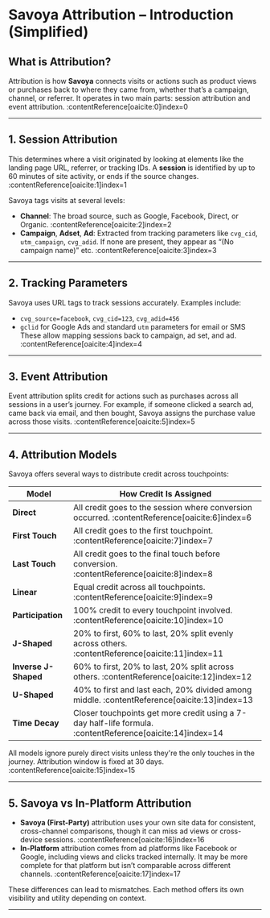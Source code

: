 # Savoya Attribution – Introduction (Simplified)

## What is Attribution?

Attribution is how **Savoya** connects visits or actions such as product views or purchases back to where they came from, whether that’s a campaign, channel, or referrer. It operates in two main parts: session attribution and event attribution. :contentReference[oaicite:0]index=0

---

## 1. Session Attribution

This determines where a visit originated by looking at elements like the landing page URL, referrer, or tracking IDs. A **session** is identified by up to 60 minutes of site activity, or ends if the source changes. :contentReference[oaicite:1]index=1

Savoya tags visits at several levels:

- **Channel**: The broad source, such as Google, Facebook, Direct, or Organic. :contentReference[oaicite:2]index=2
- **Campaign**, **Adset**, **Ad**: Extracted from tracking parameters like `cvg_cid`, `utm_campaign`, `cvg_adid`. If none are present, they appear as “(No campaign name)” etc. :contentReference[oaicite:3]index=3

---

## 2. Tracking Parameters

Savoya uses URL tags to track sessions accurately. Examples include:

- `cvg_source=facebook`, `cvg_cid=123`, `cvg_adid=456`
- `gclid` for Google Ads and standard `utm` parameters for email or SMS
  These allow mapping sessions back to campaign, ad set, and ad. :contentReference[oaicite:4]index=4

---

## 3. Event Attribution

Event attribution splits credit for actions such as purchases across all sessions in a user’s journey. For example, if someone clicked a search ad, came back via email, and then bought, Savoya assigns the purchase value across those visits. :contentReference[oaicite:5]index=5

---

## 4. Attribution Models

Savoya offers several ways to distribute credit across touchpoints:

| Model                | How Credit Is Assigned                                                                                    |
| -------------------- | --------------------------------------------------------------------------------------------------------- |
| **Direct**           | All credit goes to the session where conversion occurred. :contentReference[oaicite:6]index=6             |
| **First Touch**      | All credit goes to the first touchpoint. :contentReference[oaicite:7]index=7                              |
| **Last Touch**       | All credit goes to the final touch before conversion. :contentReference[oaicite:8]index=8                 |
| **Linear**           | Equal credit across all touchpoints. :contentReference[oaicite:9]index=9                                  |
| **Participation**    | 100% credit to every touchpoint involved. :contentReference[oaicite:10]index=10                           |
| **J-Shaped**         | 20% to first, 60% to last, 20% split evenly across others. :contentReference[oaicite:11]index=11          |
| **Inverse J-Shaped** | 60% to first, 20% to last, 20% split across others. :contentReference[oaicite:12]index=12                 |
| **U-Shaped**         | 40% to first and last each, 20% divided among middle. :contentReference[oaicite:13]index=13               |
| **Time Decay**       | Closer touchpoints get more credit using a 7-day half-life formula. :contentReference[oaicite:14]index=14 |

All models ignore purely direct visits unless they're the only touches in the journey. Attribution window is fixed at 30 days. :contentReference[oaicite:15]index=15

---

## 5. Savoya vs In-Platform Attribution

- **Savoya (First-Party)** attribution uses your own site data for consistent, cross-channel comparisons, though it can miss ad views or cross-device sessions. :contentReference[oaicite:16]index=16
- **In-Platform** attribution comes from ad platforms like Facebook or Google, including views and clicks tracked internally. It may be more complete for that platform but isn’t comparable across different channels. :contentReference[oaicite:17]index=17

These differences can lead to mismatches. Each method offers its own visibility and utility depending on context.

---